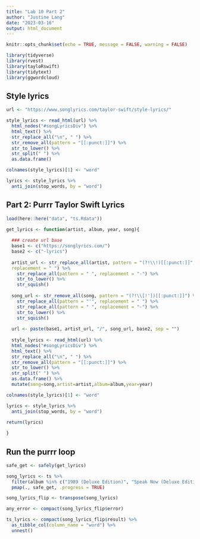 ```yaml
---
title: "Lab 10 Part 2"
author: "Justine Lang"
date: "2023-03-16"
output: html_document
---
```


```r
knitr::opts_chunk$set(echo = TRUE, message = FALSE, warning = FALSE)

library(tidyverse)
library(rvest)
library(tayloRswift)
library(tidytext)
library(ggwordcloud)
```


## Style lyrics

```r
url <- "https://www.songlyrics.com/taylor-swift/style-lyrics/"

style_lyrics <- read_html(url) %>% 
  html_nodes("#songLyricsDiv") %>% 
  html_text() %>% 
  str_replace_all("\n", " ") %>% 
  str_remove_all(pattern = "[[:punct:]]") %>% 
  str_to_lower() %>% 
  str_split(" ") %>% 
  as.data.frame()

colnames(style_lyrics)[1] <- "word"

lyrics <- style_lyrics %>% 
  anti_join(stop_words, by = "word")
```


## Part 2: Purrr Taylor Swift Lyrics

```r
load(here::here("data", "ts.Rdata"))
```


```r
get_lyrics <- function(artist, album, year, song){
  
  ### create url base
  base1 <- c("https://songlyrics.com/")
  base2 <- c("-lyrics")
  
  artist_url <- str_replace_all(artist, pattern = "(?!\\!)[[:punct:]]",
  replacement = " ") %>% 
    str_replace_all(pattern = " ", replacement = "-") %>% 
    str_to_lower() %>% 
    str_squish()
  
  song_url <- str_remove_all(song, pattern = "(?!\\[!'])[[:punct:]]") %>% 
    str_replace_all(pattern = "'", replacement = " ") %>% 
    str_replace_all(pattern = " ", replacement = "-") %>% 
    str_to_lower() %>% 
    str_squish()
  
  url <- paste(base1, artist_url, "/", song_url, base2, sep = "")
  
  style_lyrics <- read_html(url) %>% 
  html_nodes("#songLyricsDiv") %>% 
  html_text() %>% 
  str_replace_all("\n", " ") %>% 
  str_remove_all(pattern = "[[:punct:]]") %>% 
  str_to_lower() %>% 
  str_split(" ") %>% 
  as.data.frame() %>% 
  mutate(song=song,artist=artist,album=album,year=year)

colnames(style_lyrics)[1] <- "word"

lyrics <- style_lyrics %>% 
  anti_join(stop_words, by = "word")

return(lyrics)
  
} 

```


## Run the purrr loop

```r
safe_get <- safely(get_lyrics)

song_lyrics <- ts %>% 
  filter(album %in% c("1989 (Deluxe Edition)", "Speak Now (Deluxe Edition")) %>% 
  pmap(., safe_get, .progress = TRUE)

song_lyrics_flip <- transpose(song_lyrics)

any_error <- compact(song_lyrics_flip$error)

ts_lyrics <- compact(song_lyrics_flip$result) %>% 
  as_tibble_col(column_name = "word") %>% 
  unnest()

```











